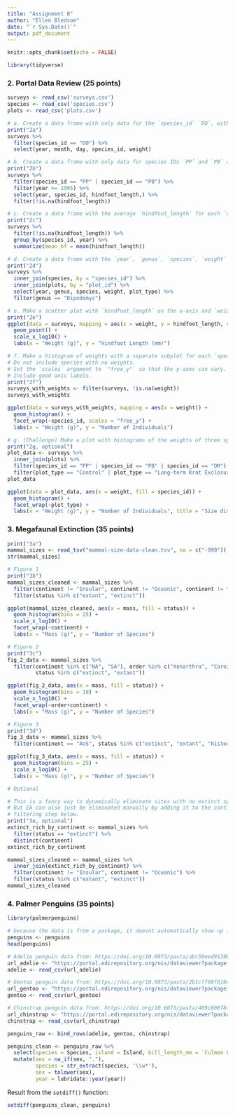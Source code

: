 ```yaml
---
title: "Assignment 8"
author: "Ellen Bledsoe"
date: "`r Sys.Date()`"
output: pdf_document
---
```


```r
knitr::opts_chunk$set(echo = FALSE)
```

```r
library(tidyverse)
```
### 2. Portal Data Review (25 points)

```r
surveys <- read_csv('surveys.csv')
species <- read_csv('species.csv')
plots <- read_csv('plots.csv')

# a. Create a data frame with only data for the `species_id` `DO`, with the columns `year`, `month`, `day`, `species_id`, and `weight`.
print("2a")
surveys %>%
  filter(species_id == "DO") %>%
  select(year, month, day, species_id, weight)

# b. Create a data frame with only data for species IDs `PP` and `PB` and for years starting in 1995, with the columns `year`, `species_id`, and `hindfoot_length`, with no null values for `hindfoot_length`.
print("2b")
surveys %>%
  filter(species_id == "PP" | species_id == "PB") %>%
  filter(year >= 1995) %>%
  select(year, species_id, hindfoot_length,) %>%
  filter(!is.na(hindfoot_length))

# c. Create a data frame with the average `hindfoot_length` for each `species_id` in each `year` with no null values.
print("2c")
surveys %>%
  filter(!is.na(hindfoot_length)) %>%
  group_by(species_id, year) %>%
  summarize(mean_hf = mean(hindfoot_length))

# d. Create a data frame with the `year`, `genus`, `species`, `weight` and `plot_type` for all cases where the `genus` is `"Dipodomys"`.
print("2d")
surveys %>%
  inner_join(species, by = "species_id") %>%
  inner_join(plots, by = "plot_id") %>%
  select(year, genus, species, weight, plot_type) %>%
  filter(genus == "Dipodomys")

# e. Make a scatter plot with `hindfoot_length` on the x-axis and `weight` on the y-axis. Color the points by `species_id`. Include good axis labels.
print("2e")
ggplot(data = surveys, mapping = aes(x = weight, y = hindfoot_length, color = species_id)) +
  geom_point() +
  scale_x_log10() +
  labs(x = "Weight (g)", y = "Hindfoot Length (mm)")

# f. Make a histogram of weights with a separate subplot for each `species_id`.
# Do not include species with no weights.
# Set the `scales` argument to `"free_y"` so that the y-axes can vary.
# Include good axis labels.
print("2f")
surveys_with_weights <- filter(surveys, !is.na(weight))
surveys_with_weights

ggplot(data = surveys_with_weights, mapping = aes(x = weight)) +
  geom_histogram() +
  facet_wrap(~species_id, scales = "free_y") +
  labs(x = "Weight (g)", y = "Number of Individuals")

# g. (Challenge) Make a plot with histograms of the weights of three species, `PP`, `PB`, and `DM`, with a different facet (i.e., subplot) for each of three `plot_type`'s `Control`, `Long-term Krat Exclosure`, and `Short-term Krat Exclosure`.  
print("2g, optional")
plot_data <- surveys %>%
  inner_join(plots) %>%
  filter(species_id == "PP" | species_id == "PB" | species_id == "DM") %>%
  filter(plot_type == "Control" | plot_type == "Long-term Krat Exclosure" | plot_type == "Short-term Krat Exclosure")
plot_data

ggplot(data = plot_data, aes(x = weight, fill = species_id)) +
  geom_histogram() +
  facet_wrap(~plot_type) +
  labs(x = "Weight (g)", y = "Number of Individuals", title = "Size distribution comparison across treatments")
```

### 3. Megafaunal Extinction (35 points)


   
```r
print("3a")
mammal_sizes <- read_tsv("mammal-size-data-clean.tsv", na = c("-999"))
str(mammal_sizes)

# Figure 1
print("3b")
mammal_sizes_cleaned <- mammal_sizes %>% 
  filter(continent != "Insular", continent != "Oceanic", continent != "EA") %>% 
  filter(status %in% c("extant", "extinct"))

ggplot(mammal_sizes_cleaned, aes(x = mass, fill = status)) +
  geom_histogram(bins = 25) +
  scale_x_log10() +
  facet_wrap(~continent) +
  labs(x = "Mass (g)", y = "Number of Species")

# Figure 2
print("3c")
fig_2_data <- mammal_sizes %>% 
  filter(continent %in% c("NA", "SA"), order %in% c("Xenarthra", "Carnivora"),
         status %in% c("extinct", "extant"))

ggplot(fig_2_data, aes(x = mass, fill = status)) +
  geom_histogram(bins = 19) +
  scale_x_log10() +
  facet_wrap(~order+continent) +
  labs(x = "Mass (g)", y = "Number of Species")

# Figure 3
print("3d")
fig_3_data <- mammal_sizes %>%
  filter(continent == "AUS", status %in% c("extinct", "extant", "historical"))

ggplot(fig_3_data, aes(x = mass, fill = status)) +
  geom_histogram(bins = 25) +
  scale_x_log10() +
  labs(x = "Mass (g)", y = "Number of Species")

# Optional

# This is a fancy way to dynamically eliminate sites with no extinct species
# But EA can also just be eliminated manually by adding it to the continent
# filtering step below.
print("3e, optional")
extinct_rich_by_continent <- mammal_sizes %>% 
  filter(status == "extinct") %>% 
  distinct(continent)
extinct_rich_by_continent

mammal_sizes_cleaned <- mammal_sizes %>% 
  inner_join(extinct_rich_by_continent) %>% 
  filter(continent != "Insular", continent != "Oceanic") %>% 
  filter(status %in% c("extant", "extinct"))
mammal_sizes_cleaned
```

### 4. Palmer Penguins (35 points)

```r
library(palmerpenguins)

# because the data is from a package, it doesnt automatically show up in our environment unless with use the assignment arrow to place it there
penguins <- penguins
head(penguins)
```

```r
# Adelie penguin data from: https://doi.org/10.6073/pasta/abc50eed9138b75f54eaada0841b9b86
url_adelie <- "https://portal.edirepository.org/nis/dataviewer?packageid=knb-lter-pal.219.3&entityid=002f3893385f710df69eeebe893144ff"
adelie <- read_csv(url_adelie)

# Gentoo penguin data from: https://doi.org/10.6073/pasta/2b1cff60f81640f182433d23e68541ce
url_gentoo <- "https://portal.edirepository.org/nis/dataviewer?packageid=knb-lter-pal.220.3&entityid=e03b43c924f226486f2f0ab6709d2381"
gentoo <- read_csv(url_gentoo)

# Chinstrap penguin data from: https://doi.org/10.6073/pasta/409c808f8fc9899d02401bdb04580af7
url_chinstrap <- "https://portal.edirepository.org/nis/dataviewer?packageid=knb-lter-pal.221.2&entityid=fe853aa8f7a59aa84cdd3197619ef462"
chinstrap <- read_csv(url_chinstrap)
```

```r
penguins_raw <- bind_rows(adelie, gentoo, chinstrap)

penguins_clean <- penguins_raw %>% 
  select(species = Species, island = Island, bill_length_mm = `Culmen Length (mm)`, bill_depth_mm = `Culmen Depth (mm)`, flipper_length_mm = `Flipper Length (mm)`, body_mass_g = `Body Mass (g)`, sex = Sex, year = `Date Egg`) %>% 
  mutate(sex = na_if(sex, "."),
         species = str_extract(species, '\\w*'),
         sex = tolower(sex),
         year = lubridate::year(year)) 
```

Result from the `setdiff()` function:
```r
setdiff(penguins_clean, penguins)
```

